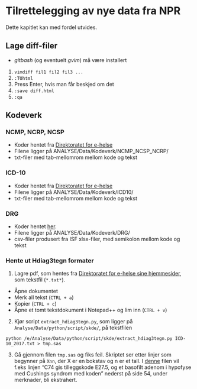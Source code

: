 # Tilrettelegging av nye data fra NPR

Dette kapitlet kan med fordel utvides.

## Lage diff-filer

- *gitbash* (og eventuelt *gvim*) må være installert

1. `vimdiff fil1 fil2 fil3 ...`
2. `:TOhtml`
3. Press Enter, hvis man får beskjed om det
4. `:save diff.html`
5. `:qa`


## Kodeverk

### NCMP, NCRP, NCSP

- Koder hentet fra [Direktoratet for e-helse](https://ehelse.no/standarder-kodeverk-og-referansekatalog/helsefaglige-kodeverk/prosedyrekodeverkene-kodeverk-for-medisinske-kirurgiske-og-radiologiske-prosedyrer-ncmp-ncsp-og-ncrp)
- Filene ligger på ANALYSE/Data/Kodeverk/NCMP_NCSP_NCRP/
- txt-filer med tab-mellomrom mellom kode og tekst


### ICD-10

- Koder hentet fra [Direktoratet for e-helse](https://ehelse.no/standarder-kodeverk-og-referansekatalog/helsefaglige-kodeverk/kodeverket-icd-10-og-icd-11)
- Filene ligger på ANALYSE/Data/Kodeverk/ICD10/
- txt-filer med tab-mellomrom mellom kode og tekst


### DRG

- Koder hentet [her](https://helsedirektoratet.no/finansieringsordninger/innsatsstyrt-finansiering-isf-og-drg-systemet).
- Filene ligger på ANALYSE/Data/Kodeverk/DRG/
- csv-filer produsert fra ISF xlsx-filer, med semikolon mellom kode og tekst


### Hente ut Hdiag3tegn formater

1. Lagre pdf, som hentes fra [Direktoratet for e-helse sine hjemmesider](https://ehelse.no/standarder-kodeverk-og-referansekatalog/helsefaglige-kodeverk/kodeverket-icd-10-og-icd-11), som tekstfil (`*.txt*`).
  - Åpne dokumentet
  - Merk all tekst (`CTRL + a`)
  - Kopier (`CTRL + c`)
  - Åpne et tomt tekstdokument i Notepad++ og lim inn (`CTRL + v`)
2. Kjør script `extract_hdiag3tegn.py`, som ligger på `Analyse/Data/python/script/skde/`, på tekstfilen
```
python /e/Analyse/Data/python/script/skde/extract_hdiag3tegn.py ICD-10_2017.txt > tmp.sas
```
3. Gå gjennom filen `tmp.sas` og fiks feil. Skriptet ser etter linjer som begynner på `Xnn `, der X er en bokstav og n er et tall. I [denne](https://ehelse.no/Documents/Helsefaglig%20kodeverk/ICD-10%20-%202017.pdf) filen vil f.eks linjen "C74 gis tilleggskode E27.5, og et basofilt adenom i hypofyse med Cushings syndrom med koden" nederst på side 54, under merknader, bli ekstrahert.
